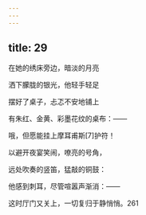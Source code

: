 ```yaml
---
---
---
```

title: 29
---




在她的绣床旁边，暗淡的月亮

洒下朦胧的银光，他轻手轻足

摆好了桌子，忐忑不安地铺上

有朱红、金黄、彩墨花纹的桌布：——

哦，但愿能挂上摩耳甫斯[7]护符！

以避开夜宴笑闹，嘹亮的号角，

远处吹奏的竖笛，猛敲的铜鼓：

他感到刺耳，尽管喧嚣声渐消：——

这时厅门又关上，一切复归于静悄悄。261